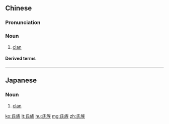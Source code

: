 ==Chinese==
{{zh-forms}}

===Pronunciation===
{{zh-pron
|m=shìzú
|c=si6 zuk6
|mn=qz:sǐ-cho̍k/xm,zz:sī-cho̍k
|cat=n
}}

===Noun===
{{zh-noun}}

# [[clan]]

====Derived terms====
{{zh-der|氏族公社}}

----

==Japanese==
{{ja-kanjitab|氏|族}}

===Noun===
{{ja-noun|しぞく}}

# [[clan]]

[[ko:氏族]]
[[lt:氏族]]
[[hu:氏族]]
[[mg:氏族]]
[[zh:氏族]]